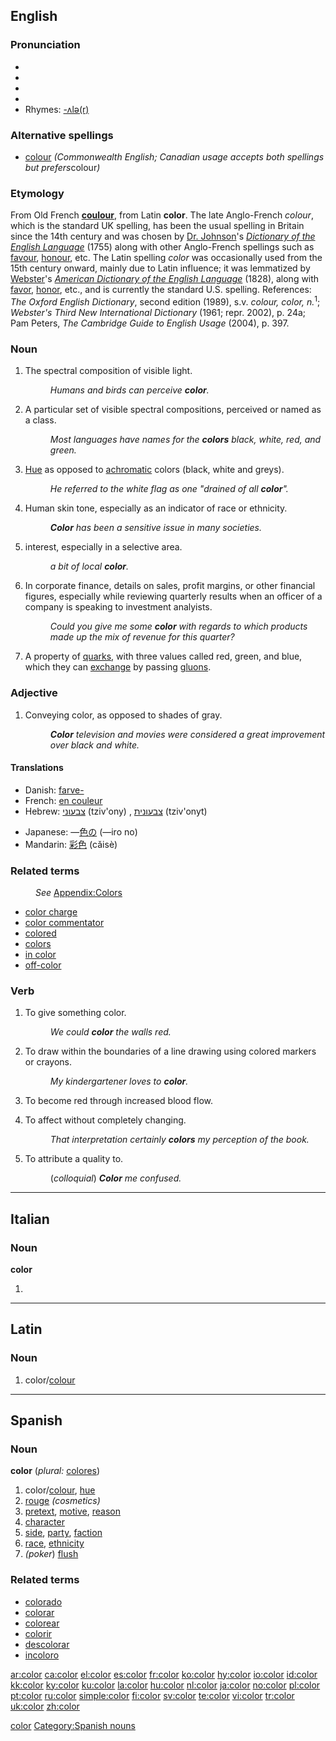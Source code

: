{{see|colour}}<!--If you edit this entry, please also edit [[colour]] to ensure these two entries remain synchronized.-->[[Category:Synchronized entries|color]]

{{wikipedia}}
==English==

===Pronunciation===
*{{AHD|/kŭl'ər/}}
*{{IPA|/ˈkʌlə/}}
*{{SAMPA|"kVl@}}
*{{audio|en-us-color.ogg|Audio (US)}}
*Rhymes: [[Rhymes:English:-ʌlə(r)|-ʌlə(r)]]

===Alternative spellings===
*[[colour]] ''(Commonwealth English; Canadian usage accepts both spellings but prefers ''colour'')''
<!-- '''Note''' - The spelling "color" is the spelling preferred by most native English speakers of the US. Originally the spelling of 'colour' without a U was a sanctioned change of the Spelling Reformist Movement, which was not exclusively accepted by Americans, but was much more popular in the US than in other countries where English is the native language. When the movement died out, its changes remained in US English but not in British English and related variants, such as Commonwealth English. -->

===Etymology===
From Old French '''[[coulour]]''', from Latin '''color'''. The late Anglo-French ''colour'', which is the standard UK spelling, has been the usual spelling in Britain since the 14th century and was chosen by [[w:Samuel Johnson|Dr. Johnson]]'s ''[[w:A Dictionary of the English Language|Dictionary of the English Language]]'' (1755) along with other Anglo-French spellings such as [[favour]], [[honour]], etc. The Latin spelling ''color'' was occasionally used from the 15th century onward, mainly due to Latin influence; it was lemmatized by [[w:Noah Webster|Webster]]'s ''[[Webster's Dictionary|American Dictionary of the English Language]]'' (1828), along with [[favor]], [[honor]], etc., and is currently the standard U.S. spelling. References: ''The Oxford English Dictionary'', second edition (1989), s.v. ''colour, color, n.''<sup>1</sup>; ''Webster's Third New International Dictionary'' (1961; repr. 2002), p. 24a; Pam Peters, ''The Cambridge Guide to English Usage'' (2004), p. 397.

===Noun===
{{en-noun}}  {{US}}

# The spectral composition of visible light.
#: ''Humans and birds can perceive '''color'''.''
#  A particular set of visible spectral compositions, perceived or named as a class.
#: ''Most languages have names for the '''colors''' black, white, red, and green.'' 
# [[Hue]] as opposed to [[achromatic]] colors (black, white and greys).
#: ''He referred to the white flag as one "drained of all '''color'''".''
# Human skin tone, especially as an indicator of race or ethnicity.
#: '''''Color''' has been a sensitive issue in many societies.''
# {{figuratively}} interest, especially in a selective area.
#: ''a bit of local '''color'''.''
# In corporate finance, details on sales, profit margins, or other financial figures, especially while reviewing quarterly results when an officer of a company is speaking to investment analyists.
#: ''Could you give me some '''color''' with regards to which products made up the mix of revenue for this quarter?''
#{{physics}} A property of [[quark]]s, with three values called red, green, and blue, which they can [[exchange]] by passing [[gluon]]s.

{{color-colour (noun)}}

===Adjective===
{{en-adj|-}}  {{US}}

# Conveying color, as opposed to shades of gray.
#: '''''Color''' television and movies were considered a great improvement over black and white.''

====Translations====
{{trans-top|conveying color}}
*Danish: [[farve-]]
*French: [[en couleur]]
*Hebrew: [[צבעוני]] (tziv'ony) {{m}}, [[צבעונית]] (tziv'onyt) {{f}}
{{trans-mid}}
*Japanese: —[[色]][[の]] (—iro no)
*Mandarin: [[彩色]] (cǎisè)
{{trans-bottom}}

===Related terms===
:''See'' [[Appendix:Colors|Appendix:Colors]]
* [[color charge]]
* [[color commentator]]
* [[colored]]
* [[colors]]
* [[in color]]
* [[off-color]]

===Verb===
{{en-verb}}  {{US}}

# To give something color.
#: ''We could '''color''' the walls red.''
# To draw within the boundaries of a line drawing using colored markers or crayons.
#: ''My kindergartener loves to '''color'''.''
# {{italbrac|of a face}} To become red through increased blood flow.
# To affect without completely changing.
#: ''That interpretation certainly '''colors''' my perception of the book.''
# To attribute a quality to.
#: (''colloquial'') '''''Color''' me confused.''

{{color-colour (verb)}}
----
==Italian==

===Noun===
'''color''' {{m}} {{inv}}

# {{apocopic form of|colore|lang=Italian}}
----

==Latin==

===Noun===
{{la-noun|color|coloris|coloris|m|third}}

# color/[[colour]]

----

==Spanish==

===Noun===
'''color''' {{m}} (''plural:'' [[colores]])

# color/[[colour]], [[hue]]
# [[rouge]] ''(cosmetics)''
# [[pretext]], [[motive]], [[reason]]
# [[character]]
# [[side]], [[party]], [[faction]]
# [[race]], [[ethnicity]]
#''(poker'') [[flush]]

===Related terms===
*[[colorado]]
*[[colorar]]
*[[colorear]]
*[[colorir]]
*[[descolorar]]
*[[incoloro]]

[[Category:Spanish nouns]]

[[ar:color]]
[[ca:color]]
[[el:color]]
[[es:color]]
[[fr:color]]
[[ko:color]]
[[hy:color]]
[[io:color]]
[[id:color]]
[[kk:color]]
[[ky:color]]
[[ku:color]]
[[la:color]]
[[hu:color]]
[[nl:color]]
[[ja:color]]
[[no:color]]
[[pl:color]]
[[pt:color]]
[[ru:color]]
[[simple:color]]
[[fi:color]]
[[sv:color]]
[[te:color]]
[[vi:color]]
[[tr:color]]
[[uk:color]]
[[zh:color]]